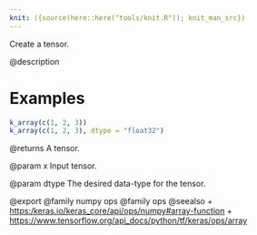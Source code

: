 ```yaml
---
knit: ({source(here::here("tools/knit.R")); knit_man_src})
---
```

Create a tensor.

@description

# Examples
```r
k_array(c(1, 2, 3))
k_array(c(1, 2, 3), dtype = "float32")
```

@returns
A tensor.

@param x
Input tensor.

@param dtype
The desired data-type for the tensor.

@export
@family numpy ops
@family ops
@seealso
+ <https:/keras.io/keras_core/api/ops/numpy#array-function>
+ <https://www.tensorflow.org/api_docs/python/tf/keras/ops/array>
